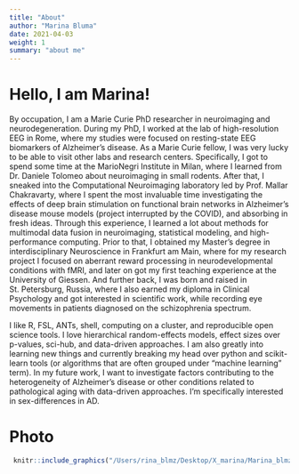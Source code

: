 ```yaml
---
title: "About"
author: "Marina Bluma"
date: 2021-04-03
weight: 1
summary: "about me"
---
```


# Hello, I am Marina!

By occupation, I am a Marie Curie PhD researcher in neuroimaging and neurodegeneration. During my PhD, I worked at the lab of high-resolution EEG in Rome, where my studies were focused on resting-state EEG biomarkers of Alzheimer’s disease. As a Marie Curie fellow, I was very lucky to be able to visit other labs and research centers. Specifically, I got to spend some time at the MarioNegri Institute in Milan, where I learned from Dr. Daniele Tolomeo about neuroimaging in small rodents. After that, I sneaked into the Computational Neuroimaging laboratory led by Prof. Mallar Chakravarty, where I spent the most invaluable time investigating the effects of deep brain stimulation on functional brain networks in Alzheimer’s disease mouse models (project interrupted by the COVID), and absorbing in fresh ideas. Through this experience, I learned a lot about methods for multimodal data fusion in neuroimaging, statistical modeling, and high-performance computing. 
Prior to that, I obtained my Master’s degree in interdisciplinary Neuroscience in Frankfurt am Main, where for my research project I focused on aberrant reward processing in neurodevelopmental conditions with fMRI, and later on got my first teaching experience at the University of Giessen. 
And further back, I was born and raised in St. Petersburg, Russia, where I also earned my diploma in Clinical Psychology and got interested in scientific work, while recording eye movements in patients diagnosed on the schizophrenia spectrum.

I like R, FSL, ANTs, shell, computing on a cluster, and reproducible open science tools. I love hierarchical random-effects models, effect sizes over p-values, sci-hub, and data-driven approaches. I am also greatly into learning new things and currently breaking my head over python and scikit-learn tools (or algorithms that are often grouped under “machine learning” term). In my future work, I want to investigate factors contributing to the heterogeneity of Alzheimer’s disease or other conditions related to pathological aging with data-driven approaches. I’m specifically interested in sex-differences in AD.   

# Photo

```r
 knitr::include_graphics("/Users/rina_blmz/Desktop/X_marina/Marina_blmz/content/avatar_small.jpg")
```